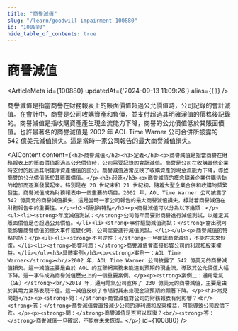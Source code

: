 ```yaml
---
title: "商譽減值"
slug: "/learn/goodwill-impairment-100880"
id: "100880"
hide_table_of_contents: true
---
```



# 商譽減值

<ArticleMeta id={100880} updatedAt={'2024-09-13 11:09:26'} alias={`[]`} />
<div className='border-solid border-b border-t-0 my-4 border-[var(--ifm-color-gray-300)]' />

商譽減值是指當商譽在財務報表上的賬面價值超過公允價值時，公司記錄的會計減值。在會計中，商譽是公司收購資產和負債，並支付超過其明確淨值的價格後記錄的。商譽減值是指收購資產產生現金流能力下降，商譽的公允價值低於其賬面價值。也許最著名的商譽減值是 2002 年 AOL Time Warner 公司合併所披露的 542 億美元減值損失。這是當時一家公司報告的最大商譽減值損失。

<AIContent content={`<h2>商譽減值</h2><h3>定義</h3><p>商譽減值是指當商譽在財務報表上的賬面價值超過其公允價值時，公司需要記錄的會計減值。商譽是公司在收購其他企業時支付的超過其明確淨資產價值的部分。商譽減值通常反映了收購資產的現金流能力下降，導致商譽的公允價值低於其賬面價值。</p><h3>起源</h3><p>商譽減值的概念隨着企業併購活動的增加而逐漸發展起來。特別是在 20 世紀末和 21 世紀初，隨着大型企業合併和收購的頻繁發生，商譽減值成為財務報表中一個重要的項目。2002 年，AOL Time Warner 公司披露了 542 億美元的商譽減值損失，這是當時一家公司報告的最大商譽減值損失，標誌着商譽減值在財務報告中的重要性。</p><h3>類別與特點</h3><p>商譽減值可以分為以下幾類：</p><ul><li><strong>年度減值測試：</strong>公司每年需要對商譽進行減值測試，以確定其賬面價值是否超過公允價值。</li><li><strong>事件驅動減值測試：</strong>當出現可能影響商譽價值的重大事件或變化時，公司需要進行減值測試。</li></ul><p>商譽減值的特點包括：</p><ul><li><strong>不可逆性：</strong>一旦確認商譽減值，不能在未來恢復。</li><li><strong>影響利潤：</strong>商譽減值會直接影響公司的利潤和股東權益。</li></ul><h3>具體案例</h3><p><strong>案例一：AOL Time Warner</strong><br/>2002 年，AOL Time Warner 公司披露了 542 億美元的商譽減值損失。這一減值主要是由於 AOL 的互聯網業務未能達到預期的現金流，導致其公允價值大幅下降。這一事件成為商譽減值歷史上的一個重要案例。</p><p><strong>案例二：通用電氣（GE）</strong><br/>2018 年，通用電氣公司宣佈了 230 億美元的商譽減值，主要是由於其電力業務表現不佳。這一減值反映了市場對其未來現金流預期的顯著下降。</p><h3>常見問題</h3><p><strong>問：</strong>商譽減值對公司的財務報表有何影響？<br/><strong>答：</strong>商譽減值會直接減少公司的淨利潤和股東權益，可能導致公司股價下跌。</p><p><strong>問：</strong>商譽減值是否可以恢復？<br/><strong>答：</strong>商譽減值一旦確認，不能在未來恢復。</p>`} id={100880} />

